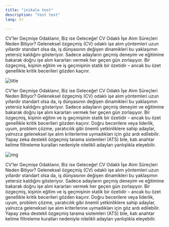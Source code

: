 ```yaml
---
title: "inikale test"
description: "test test"
lang: tr

---
```


CV’ler Geçmişe Odaklanır, Biz ise Geleceğe\! CV Odaklı İşe Alım Süreçleri Neden Bitiyor? Geleneksel özgeçmiş (CV) odaklı işe alım yöntemleri uzun yıllardır standart olsa da, iş dünyasının değişen dinamikleri bu yaklaşımın yetersiz kaldığını gösteriyor. Sadece adayların geçmiş deneyim ve eğitimine bakarak doğru işe alım kararları vermek her geçen gün zorlaşıyor. Bir özgeçmiş, kişinin eğitim ve iş geçmişinin statik bir özetidir – ancak bu özet genellikle kritik becerileri gözden kaçırır.

![title](/_986a477f-ad0b-4388-bf73-b8c9b3bc854c.jpeg)

CV’ler Geçmişe Odaklanır, Biz ise Geleceğe\! CV Odaklı İşe Alım Süreçleri Neden Bitiyor? Geleneksel özgeçmiş (CV) odaklı işe alım yöntemleri uzun yıllardır standart olsa da, iş dünyasının değişen dinamikleri bu yaklaşımın yetersiz kaldığını gösteriyor. Sadece adayların geçmiş deneyim ve eğitimine bakarak doğru işe alım kararları vermek her geçen gün zorlaşıyor. Bir özgeçmiş, kişinin eğitim ve iş geçmişinin statik bir özetidir – ancak bu özet genellikle kritik becerileri gözden kaçırır. Doğru becerilere veya liderlik, uyum, problem çözme, yaratıcılık gibi önemli yetkinliklere sahip adaylar, yalnızca geleneksel işe alım kriterlerine uymadıkları için göz ardı edilebilir. Yapay zeka destekli özgeçmiş tarama sistemleri (ATS) bile, katı anahtar kelime filtreleme kuralları nedeniyle nitelikli adayları yanlışlıkla eleyebilir.

![img](/image.png)

CV’ler Geçmişe Odaklanır, Biz ise Geleceğe\! CV Odaklı İşe Alım Süreçleri Neden Bitiyor? Geleneksel özgeçmiş (CV) odaklı işe alım yöntemleri uzun yıllardır standart olsa da, iş dünyasının değişen dinamikleri bu yaklaşımın yetersiz kaldığını gösteriyor. Sadece adayların geçmiş deneyim ve eğitimine bakarak doğru işe alım kararları vermek her geçen gün zorlaşıyor. Bir özgeçmiş, kişinin eğitim ve iş geçmişinin statik bir özetidir – ancak bu özet genellikle kritik becerileri gözden kaçırır. Doğru becerilere veya liderlik, uyum, problem çözme, yaratıcılık gibi önemli yetkinliklere sahip adaylar, yalnızca geleneksel işe alım kriterlerine uymadıkları için göz ardı edilebilir. Yapay zeka destekli özgeçmiş tarama sistemleri (ATS) bile, katı anahtar kelime filtreleme kuralları nedeniyle nitelikli adayları yanlışlıkla eleyebilir.